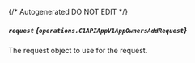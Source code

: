 {/* Autogenerated DO NOT EDIT  */}

##### `request` *{`operations.C1APIAppV1AppOwnersAddRequest`}*
The request object to use for the request.

<Collapsible openLabel={Labels.showProperties} closeLabel={Labels.hideProperties}>
  <C1APIAppV1AppOwnersAddRequest />
</Collapsible>

